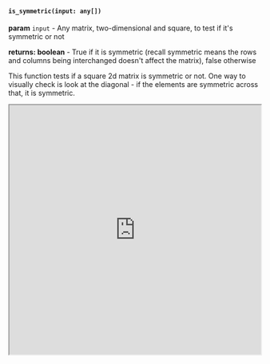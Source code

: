 

#### `is_symmetric(input: any[])`

**param** `input` - Any matrix, two-dimensional and square, to test if it's symmetric or not

**returns: boolean** - True if it is symmetric (recall symmetric means the rows and columns being interchanged doesn't affect the matrix), false otherwise

This function tests if a square 2d matrix is symmetric or not. One way to visually check is look at the diagonal - if the elements are symmetric across that, it is symmetric. 


<iframe src="https://hlab.app/s/docs/is_symmetric_hbook"
    width="100%"
    height="500px">
  </iframe>
